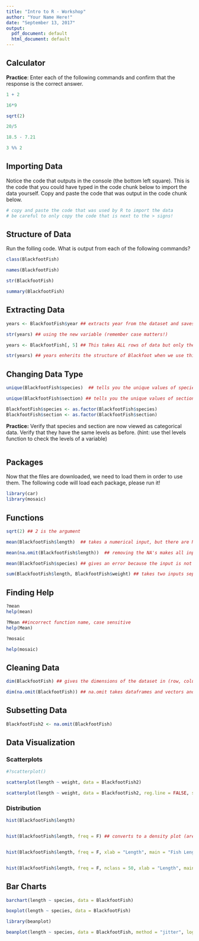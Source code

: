 ```yaml
---
title: "Intro to R - Workshop"
author: "Your Name Here!"
date: "September 13, 2017"
output:
  pdf_document: default
  html_document: default
---
```


## Calculator  
__Practice__: Enter each of the following commands and confirm that the response is the correct answer.  

\vspace{0.25cm}

```r
1 + 2 

16*9

sqrt(2)

20/5

18.5 - 7.21

3 %% 2
```

\pagebreak

## Importing Data  

Notice the code that outputs in the console (the bottom left square). This is the code that you could have typed in the code chunk below to import the data yourself. Copy and paste the code that was output in the code chunk below.  

```r
# copy and paste the code that was used by R to import the data 
# be careful to only copy the code that is next to the > signs! 
```

## Structure of Data  

Run the folling code. What is output from each of the following commands?

```r
class(BlackfootFish)

names(BlackfootFish)

str(BlackfootFish)

summary(BlackfootFish)
```

## Extracting Data  

```r

years <- BlackfootFish$year ## extracts year from the dataset and saves it into a new variable named year

str(years) ## using the new variable (remember case matters!)
```

```r
years <- BlackfootFish[, 5] ## This takes ALL rows of data but only the fifth column

str(years) ## years enherits the structure of Blackfoot when we use this method
```

## Changing Data Type  

```r
unique(BlackfootFish$species)  ## tells you the unique values of species

unique(BlackfootFish$section) ## tells you the unique values of section  

BlackfootFish$species <- as.factor(BlackfootFish$species)
BlackfootFish$section <- as.factor(BlackfootFish$section)
```

__Practice:__ Verify that species and section are now viewed as categorical data. Verify that they have the same levels as before. (hint: use thel  levels function to check the levels of a variable)

```r

```

## Packages  

Now that the files are downloaded, we need to load them in order to use them. The following code will load each package, please run it!  

```r
library(car)
library(mosaic)
```

## Functions  

```r
sqrt(2) ## 2 is the argument  

mean(BlackfootFish$length)  ## takes a numerical input, but there are NA's in our data

mean(na.omit(BlackfootFish$length))  ## removing the NA's makes all inputs numeric

mean(BlackfootFish$species) ## gives an error because the input is not the correct data type  

sum(BlackfootFish$length, BlackfootFish$weight) ## takes two inputs separated by a comma
```

## Finding Help  

```r
?mean
help(mean)

?Mean ##incorrect function name, case sensitive
help(Mean)
```

```r
?mosaic

help(mosaic)
```

## Cleaning Data  

```r

dim(BlackfootFish) ## gives the dimensions of the dataset in (row, column) format  

dim(na.omit(BlackfootFish)) ## na.omit takes dataframes and vectors and returns the object with incomplete cases removed (NA's removed)
```

## Subsetting Data  

```r
BlackfootFish2 <- na.omit(BlackfootFish)
```

## Data Visualization  

### Scatterplots

```r

#?scatterplot()

scatterplot(length ~ weight, data = BlackfootFish2) 

scatterplot(length ~ weight, data = BlackfootFish2, reg.line = FALSE, smooth = FALSE, span = FALSE) ## taking out the trend line (smoother) and 95% CI
```

### Distribution

```r

hist(BlackfootFish$length)  


hist(BlackfootFish$length, freq = F) ## converts to a density plot (area adds to 1)  


hist(BlackfootFish$length, freq = F, xlab = "Length", main = "Fish Lengths in Kootenai River") ## adds x-axis label and title to plot


hist(BlackfootFish$length, freq = F, nclass = 50, xlab = "Length", main = "Fish Lengths in Kootenai River") ## changes the number of bins

```

## Bar Charts  

```r
barchart(length ~ species, data = BlackfootFish)

boxplot(length ~ species, data = BlackfootFish)

library(beanplot)

beanplot(length ~ species, data = BlackfootFish, method = "jitter", log = "", col = 7, main = "Fish Lengths in Kootenai River", xlab = "Species", ylab = "Length")
```